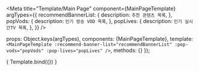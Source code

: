 
<Meta
  title="Template/Main Page"
  component={MainPageTemplate}
  argTypes={{
    recommendBannerList: {
      description: `추천 콘텐츠 목록`,
    },
    popVods: {
      description: `인기 방송 VOD 목록`,
    },
    popLives: {
      description: `인기 실시간TV 목록`,
    },
  }}
/>

  props: Object.keys(argTypes),
  components: {MainPageTemplate},
  template: `
    <MainPageTemplate
      :recommend-banner-list="recommendBannerList"
      :pop-vods="popVods"
      :pop-lives="popLives"
    />
  `,
  methods: {}
});


<Canvas>
  <Story
    name="Main Page"
    args={{
      recommendBannerList: [{"img":"/mock-image/banner/20180306_dollshouse_1200.jpg","title":"인형의 집","description":"KBS 2TV 저녁 일일드라마 매주 월~금 저녁 7시 50분","id":2435},{"img":"/mock-image/banner/20180202_whitetower_1200.jpg","title":"하얀거탑","description":"UHD로 다시 만나보세요!!","id":2439},{"img":"/mock-image/banner/20180306_onesleep_1200.jpg","title":"상민 종민의 하룻밤만 재워줘","description":"KBS 2TV 화요일밤 11시","id":2639}],
      popVods: [{"img":"/mock-image/vods/0a3104e23ceffb4822ada472f2d2b167_w312_h444_q75.jpg","title":"사랑의 콜센타","broadcaster":"TV 조선","episode":32,"date":"2020-11-12","id":2435},{"img":"/mock-image/vods/7489ac0f83a560326430f3c45ec57d64_w312_h444_q75.jpg","title":"펜트하우스","broadcaster":"SBS","episode":6,"date":"2020-11-10","id":2436},{"img":"/mock-image/vods/6dfa9a690693a7fbb66b8365c926c6b4_w312_h444_q75.jpg","title":"나를 사랑한 스파이","broadcaster":"MBC","episode":7,"date":"2020-11-12","id":2437},{"img":"/mock-image/vods/82e140cde2825e8d2a891e9527cc45f8_w312_h444_q75.jpg","title":"오! 삼광빌라","broadcaster":"KBC 2TV","episode":16,"date":"2020-11-08","id":2438},{"img":"/mock-image/vods/02fd29b7c7ab68653de9cbebaedc0c90_w312_h444_q75.jpg","title":"누가 뭐래도","broadcaster":"KBC 1TV","episode":24,"date":"2020-11-12","id":2442},{"img":"/mock-image/vods/909d378f79076e02b39a0abb671998b5_w312_h444_q75.jpg","title":"비밀의 남자","broadcaster":"KBC 2TV","episode":43,"date":"2020-11-12","id":2443},{"img":"/mock-image/vods/cd4fc99e02a1f3b948c309360a03837b_w312_h444_q75.jpg","title":"찬란한 내 인생","broadcaster":"MBC","episode":91,"date":"2020-11-12","id":2444},{"img":"/mock-image/vods/e0c2632f65d7590d81b4cae064e8efed_w312_h444_q75.jpg","title":"불새 2020","broadcaster":"SBS","episode":14,"date":"2020-11-12","id":2447},{"img":"/mock-image/vods/C9901_C99000000043-2_w312_h444_q75.jpg","title":"날아라 개천용","broadcaster":"SBS","episode":4,"date":"2020-11-7","id":2450},{"img":"/mock-image/vods/e6e84bd28d6d3cd5f9e2edee113f05b4_w312_h444_q75.jpg","title":"도도솔솔라라솔","broadcaster":"KBS 2TV","episode":12,"date":"2020-11-12","id":2453},{"img":"/mock-image/vods/34d43c08c0088eece38036ef2aea8d98_w312_h444_q75.jpg","title":"카이로스","broadcaster":"MBC","episode":5,"date":"2020-11-10","id":2455},{"img":"/mock-image/vods/6d6c1ede7434f0580dc301cfc566162e_w312_h444_q75.jpg","title":"브람스를 좋아하세요?","broadcaster":"SBS","episode":16,"date":"2020-10-20","id":2457}],
      popLives: [{"img":"/mock-image/lives/S01_w720_h406_q75.jpg","title":"런닝맨 2부","broadcaster":"SBS","id":24352},{"img":"/mock-image/lives/M01_w720_h406_q75.jpg","title":"나 혼자 산다 2부","broadcaster":"MBC","id":24354},{"img":"/mock-image/lives/K02_w720_h406_q75.jpg","title":"사장님 귀는 당나귀 귀","broadcaster":"KBS 2TV","id":24356},{"img":"/mock-image/lives/C2101_w720_h406_q75.jpg","title":"뉴스와이드","broadcaster":"YTN","id":24357},{"img":"/mock-image/lives/C2601_w720_h406_q75.jpg","title":"사랑의 콜센타","broadcaster":"TV 조선","id":24359},{"img":"/mock-image/lives/C2501_w720_h406_q75.jpg","title":"인생 중간 점검 개뼈다귀","broadcaster":"채널 A","id":24361},{"img":"/mock-image/lives/C2401_w720_h406_q75.jpg","title":"나는 자연인이다","broadcaster":"MBN","id":24362},{"img":"/mock-image/lives/C5501_w720_h406_q75.jpg","title":"일요 빅 버라이어티 10","broadcaster":"채널 J","id":24364}],
    }}
  >
    { Template.bind({}) }
  </Story>
</Canvas>

<ArgsTable story="Main Page" />
